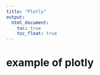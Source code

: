 ```yaml
---
title: "Plotly"
output: 
  html_document:
    toc: true
    toc_float: true
---
```

# example of plotly
